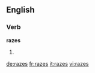 ==English==

===Verb===
'''razes'''

# {{en-third-person singular of|raze}}

[[de:razes]]
[[fr:razes]]
[[it:razes]]
[[vi:razes]]